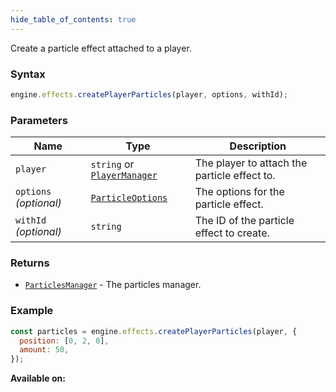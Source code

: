 ```yaml
---
hide_table_of_contents: true
---
```



Create a particle effect attached to a player.

### Syntax

```js
engine.effects.createPlayerParticles(player, options, withId);
```

### Parameters

| Name                   | Type                                                    | Description                                  |
| ---------------------- | ------------------------------------------------------- | -------------------------------------------- |
| `player`               | `string` or [`PlayerManager`](/sdk/types/PlayerManager) | The player to attach the particle effect to. |
| `options` _(optional)_ | [`ParticleOptions`](/sdk/types/ParticleOptions)         | The options for the particle effect.         |
| `withId` _(optional)_  | `string`                                                | The ID of the particle effect to create.     |

### Returns

- [`ParticlesManager`](/sdk/types/ParticlesManager) - The particles manager.

### Example

```js
const particles = engine.effects.createPlayerParticles(player, {
  position: [0, 2, 0],
  amount: 50,
});
```

**Available on:** <ClientTag />

